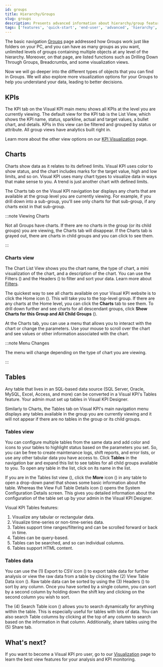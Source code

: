 ```yaml
---
id: groups
title: Hierarchy/Groups
slug: groups
description: Presents advanced information about hierarchy/group features of Visual KPIs software for an end user.
tags: ['features', 'quick-start', 'end-user', 'advanced', 'hierarchy', 'groups']
---
```



The basic navigation [Groups](./basic-navigation/groups) page addressed how Groups work just like folders on your PC, and you can have as many groups as you want, unlimited levels of groups containing multiple objects at any level of the hierarchy. Moreover, on that page, are listed functions such as Drilling Down Through Groups, Breadcrumbs, and some visualization views.

Now we will go deeper into the different types of objects that you can find in Groups. We will also explore more visualization options for your Groups to help you understand your data, leading to better decisions.

## KPIs

The KPI tab on the Visual KPI main menu shows all KPIs at the level you are currently viewing. The default view for the KPI tab is the List View, which shows the KPI name, status, sparkline, actual and target values, a bullet chart, and details. KPIs in this view can be filtered and grouped by status or attribute. All group views have analytics built right in. 

Learn more about the other view options on our [KPI Visualization](./visualization/kpi) page.

## Charts

Charts show data as it relates to its defined limits. Visual KPI uses color to show status, and the chart includes marks for the target value, high and low limits, and so on. Visual KPI uses many chart types to visualize data in ways that make sense to you. A trend is just another chart with defined limits.

The Charts tab on the Visual KPI navigation bar displays any charts that are available at the group level you are currently viewing. For example, if you drill down into a sub-group, you'll see only charts for that sub-group, if any charts exist in that sub-group.

:::note Viewing Charts

Not all Groups have charts. If there are no charts in the group (or its child groups) you are viewing, the Charts tab will disappear. If the Charts tab is grayed out, there are charts in child groups and you can click to see them. 

:::

### Charts view

The Chart List View shows you the chart name, the type of chart, a mini visualization of the chart, and a description of the chart. You can use the Filters (<SvgFont icon="184"/>) and the Headers (<SvgFont icon="252"/>) to filter and sort your data. Learn more about [Filters](./basic-navigation/visualization).

The quickest way to see all charts available on your Visual KPI website is to click the Home icon (<SvgFont icon="266"/>). This will take you to the top-level group. If there are any charts at the Home level, you can click the **Charts** tab to see them. To drill down further and see charts for all descendant groups, click **Show Charts for this Group and All Child Groups** (<SvgFont icon="208"/>).

At the Charts tab, you can use a menu that allows you to interact with the chart or change the parameters. Use your mouse to scroll over the chart and see values or other information associated with the chart.

:::note Menu Changes

The menu will change depending on the type of chart you are viewing.

:::

<StylizedImage
  imgURL="img/docs/end-user/features/groups/features-chartsview2.gif"
  alt="Charts View"
/>

## Tables

Any table that lives in an SQL-based data source (SQL Server, Oracle, MySQL, Excel, Access, and more) can be converted in a Visual KPI's Tables feature. Your admin must set up tables in Visual KPI Designer. 

Similarly to Charts, the Tables tab on Visual KPI's main navigation menu displays any tables available in the group you are currently viewing and it will not appear if there are no tables in the group or its child groups.

### Tables view

You can configure multiple tables from the same data and add color and icons to your tables to highlight status based on the parameters you set. So, you can be free to create maintenance logs, shift reports, and error lists, or use any other tabular data you have access to. Click **Tables** in the navigation bar and expand this list to see tables for all child groups available to you. To open any table in the list, click on its name in the list.

If you are in the Tables list view (<SvgFont icon="206"/>), click the **More** icon (<SvgFont icon="128"/>) in any table to open a drop-down panel that shows some basic information about the table. Whereas the View Full Table Details icon (<SvgFont icon="127"/>) opens the System Configuration Details screen. This gives you detailed information about the configuration of the table set up by your admin in the Visual KPI Designer.

Visual KPI Tables features:

1. Visualize any tabular or rectangular data.
2. Visualize time-series or non-time-series data.
3. Tables support time ranges/filtering and can be scrolled forward or back in time.
4. Tables can be query-based.
5. Tables can be searched, and so can individual columns.
6. Tables support HTML content.

<StylizedImage
  imgURL="img/docs/end-user/features/groups/features-tables-view2.gif"
  alt="Tables View"
/>

### Tables data

You can use the (1) Export to CSV icon (<SvgFont icon="182"/>) to export table data for further analysis or view the raw data from a table by clicking the (2) View Table Data icon (<SvgFont icon="232"/>). Raw table data can be sorted by using the (3) Headers (<SvgFont icon="252"/>) to sort by any column. Once you have sorted by a single column, you can sort by a second column by holding down the shift key and clicking on the second column you wish to sort.

The (4) Search Table icon (<SvgFont icon="125"/>) allows you to search dynamically for anything within the table. This is especially useful for tables with lots of data. You can also search Table columns by clicking at the top of any column to search based on the information in that column. Additionally, share tables using the (5) Share tab.

<StylizedImage
  imgURL="img/docs/end-user/features/groups/features-tables-data.png"
  alt="Tables Data"
/>

## What's next?

If you want to become a Visual KPI pro user, go to our [Visualization](visualization) page to learn the best view features for your analysis and KPI monitoring.